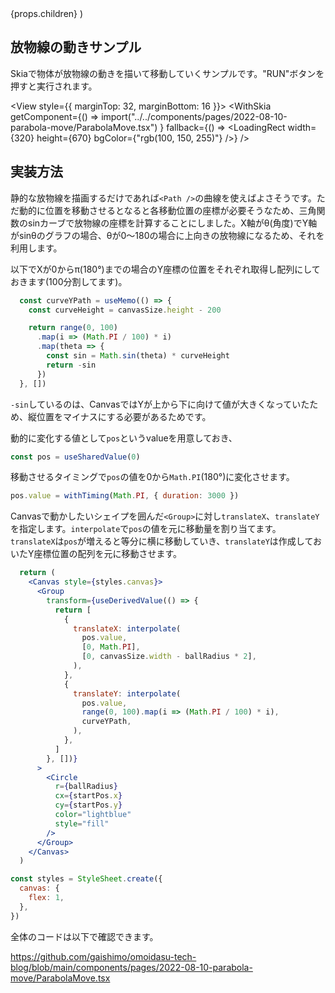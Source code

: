 

  <PostLayout headlines={headlines} meta={meta}>
    {props.children}
  </PostLayout>
)


## 放物線の動きサンプル

Skiaで物体が放物線の動きを描いて移動していくサンプルです。"RUN"ボタンを押すと実行されます。

<View style={{ marginTop: 32, marginBottom: 16 }}>
  <WithSkia
    getComponent={() =>
      import("../../components/pages/2022-08-10-parabola-move/ParabolaMove.tsx")
    }
    fallback={() => <LoadingRect width={320} height={670} bgColor={"rgb(100, 150, 255)"} />}
  />
</View>


## 実装方法

静的な放物線を描画するだけであれば`<Path />`の曲線を使えばよさそうです。ただ動的に位置を移動させるとなると各移動位置の座標が必要そうなため、三角関数のsinカーブで放物線の座標を計算することにしました。X軸がθ(角度)でY軸がsinθのグラフの場合、θが0〜180の場合に上向きの放物線になるため、それを利用します。

以下でXが0からπ(180°)までの場合のY座標の位置をそれぞれ取得し配列にしておきます(100分割してます)。
```js
  const curveYPath = useMemo(() => {
    const curveHeight = canvasSize.height - 200

    return range(0, 100)
      .map(i => (Math.PI / 100) * i)
      .map(theta => {
        const sin = Math.sin(theta) * curveHeight
        return -sin
      })
  }, [])
```

`-sin`しているのは、CanvasではYが上から下に向けて値が大きくなっていたため、縦位置をマイナスにする必要があるためです。


動的に変化する値として`pos`というvalueを用意しておき、

```js
const pos = useSharedValue(0)
```

移動させるタイミングで`pos`の値を0から`Math.PI`(180°)に変化させます。
```js
pos.value = withTiming(Math.PI, { duration: 3000 })
```


Canvasで動かしたいシェイプを囲んだ`<Group>`に対し`translateX`、`translateY`を指定します。`interpolate`で`pos`の値を元に移動量を割り当てます。 `translateX`は`pos`が増えると等分に横に移動していき、`translateY`は作成しておいたY座標位置の配列を元に移動させます。

```jsx
  return (
    <Canvas style={styles.canvas}>
      <Group
        transform={useDerivedValue(() => {
          return [
            {
              translateX: interpolate(
                pos.value,
                [0, Math.PI],
                [0, canvasSize.width - ballRadius * 2],
              ),
            },
            {
              translateY: interpolate(
                pos.value,
                range(0, 100).map(i => (Math.PI / 100) * i),
                curveYPath,
              ),
            },
          ]
        }, [])}
      >
        <Circle
          r={ballRadius}
          cx={startPos.x}
          cy={startPos.y}
          color="lightblue"
          style="fill"
        />
      </Group>
    </Canvas>
  )

const styles = StyleSheet.create({
  canvas: {
    flex: 1,
  },
})
```

全体のコードは以下で確認できます。

https://github.com/gaishimo/omoidasu-tech-blog/blob/main/components/pages/2022-08-10-parabola-move/ParabolaMove.tsx


